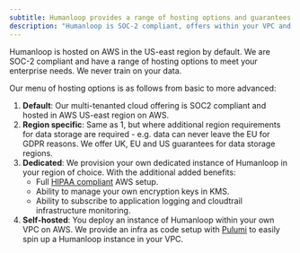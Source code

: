 ```yaml
---
subtitle: Humanloop provides a range of hosting options and guarantees to meet enterprise needs.
description: "Humanloop is SOC-2 compliant, offers within your VPC and never trains on your data. Learn more about our hosting options."
---
```


Humanloop is hosted on AWS in the US-east region by default. We are SOC-2 compliant and have a range of hosting options to meet your enterprise needs. We never train on your data.

Our menu of hosting options is as follows from basic to more advanced:

1. **Default**: Our multi-tenanted cloud offering is SOC2 compliant and hosted in AWS US-east region on AWS.
2. **Region specific**: Same as 1, but where additional region requirements for data storage are required - e.g. data can never leave the EU for GDPR reasons. We offer UK, EU and US guarantees for data storage regions.
3. **Dedicated**: We provision your own dedicated instance of Humanloop in your region of choice. With the additional added benefits:
   - Full [HIPAA compliant](https://aws.amazon.com/compliance/hipaa-compliance/) AWS setup.
   - Ability to manage your own encryption keys in KMS.
   - Ability to subscribe to application logging and cloudtrail infrastructure monitoring.
4. **Self-hosted**: You deploy an instance of Humanloop within your own VPC on AWS. We provide an infra as code setup with [Pulumi](https://www.pulumi.com/) to easily spin up a Humanloop instance in your VPC.
